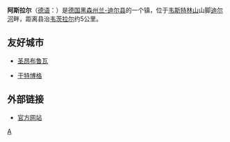 {{Infobox Settlement
| name = 阿斯拉尔<br/>Aßlar
| image_skyline = 
| imagesize = 
| image_caption = 
| image_flag = 
| image_shield = Wappen Aßlar.png
| pushpin_map = Germany
| pushpin_label_position = bottom
| subdivision_type = 国家
| subdivision_name = {{GER}}
| subdivision_type1 = [[德国行政区划|州]]
| subdivision_name1 = [[黑森州|黑森州]]
| subdivision_type2 = [[德国行政区划|县]]
| subdivision_name2 =  [[兰-迪尔县|兰-迪尔县]]
| elevation_m = 175
| elevation_ft = 
| area_total_km2 = 43.57
| population_as_of = 2009年
| population_total = 13675
| population_density_km2 = auto
| timezone = [[CET|CET]]
| utc_offset = +1
| timezone_DST = [[CEST|CEST]]
| utc_offset_DST = +2
| latd = 50
| latm = 35
| lats = 
| latNS = N
| longd = 8
| longm = 28
| longs = 
| longEW = E
| website = 
}}
'''阿斯拉尔'''（[[德语|德语]]：'''{{lang|de|Aßlar}}'''）是[[德国|德国]][[黑森州|黑森州]][[兰-迪尔县|兰-迪尔县]]的一个镇，位于[[韦斯特林山|韦斯特林山]]山脚[[迪尔河|迪尔河]]畔，距离县治[[韦茨拉尔|韦茨拉尔]]约5公里。

==友好城市==
*{{FRA}}[[圣昂布鲁瓦|圣昂布鲁瓦]]
*{{GER}}[[于特博格|于特博格]]

==外部链接==
*[http://www.asslar.de 官方网站] {{Wayback|url=http://www.asslar.de/ |date=20200803083422 }}

{{Authority control}}
{{Germany-stub}}

[[Category:黑森州市镇|A]]